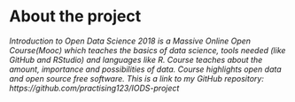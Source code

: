 
# About the project

*Introduction to Open Data Science 2018 is a Massive Online Open Course(Mooc) which teaches the basics of data science, tools needed (like GitHub and RStudio) and languages like R. Course teaches about the amount, importance and possibilities of data. Course highlights open data and open source free software. This is a link to my GitHub repository: https://github.com/practising123/IODS-project *
